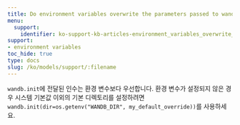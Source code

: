 ```yaml
---
title: Do environment variables overwrite the parameters passed to wandb.init()?
menu:
  support:
    identifier: ko-support-kb-articles-environment_variables_overwrite_parameters
support:
- environment variables
toc_hide: true
type: docs
slug: /ko/models/support/:filename
---
```


`wandb.init`에 전달된 인수는 환경 변수보다 우선합니다. 환경 변수가 설정되지 않은 경우 시스템 기본값 이외의 기본 디렉토리를 설정하려면 `wandb.init(dir=os.getenv("WANDB_DIR", my_default_override))`를 사용하세요.
